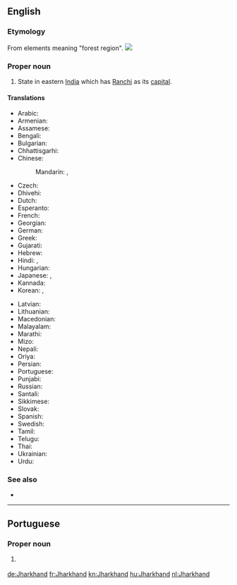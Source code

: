 ==English==
{{wikipedia}}

===Etymology===
From elements meaning "forest region".
[[Image:Jharkhand in India (disputed hatched).svg|thumb|]]

===Proper noun===
{{en-proper noun}}

# State in eastern [[India]] which has [[Ranchi]] as its [[capital]].

====Translations====
{{trans-top|state in eastern India}}
* Arabic: {{t|ar|جهارخاند|m|tr=jarkhānd}}
* Armenian: {{t|hy|Ջարքանդ|tr=J̌arkʿand|sc=Armn}}
* Assamese: {{t-needed|as}}
* Bengali: {{t|bn|ঝাড়খণ্ড|sc=Beng|tr=jhāṛakhaṇḍ}}
* Bulgarian: {{t|bg|Джаркханд|sc=Cyrl}}
* Chhattisgarhi: {{t-needed|hne}}
* Chinese:
*: Mandarin: {{t|cmn|恰爾康得邦|sc=Hani}}, {{t|cmn|恰尔康得邦|tr=Qià'ěrkāngde-bāng|sc=Hani}}
* Czech: {{t|cs|Džhárkhand}}
* Dhivehi: {{t|dv|ޖަރްކަންދު|sc=Thaa|tr=jarkandu}}
* Dutch: {{t+|nl|Jharkhand}}
* Esperanto: {{t|eo|Ĝharkhando}}
* French: {{t+|fr|Jharkhand|m}}
* Georgian: {{t|ka|ჯარხანდი|sc=Geor}}
* German: {{t+|de|Jharkhand|n}}
* Greek: {{t+|el|Τζαρκάντ|sc=Grek|tr=Tzarkand}}
* Gujarati: {{t|gu|ઝારખંડ|sc=Gujr|tr=jhārakhaṇḍ}}
* Hebrew: {{t|he|ג'הרקאנד}}
* Hindi: {{t|hi|झारखंड|tr=jhārkhaṇḍ}}, {{t+|hi|झारखण्ड|tr=jhārkhaṇḍ}}
* Hungarian: {{t+|hu|Dzshárkhand}}
* Japanese: {{t|ja|ジャールカンド州|tr=Jārukando-shū}}, {{t|ja|ジャールカンド|tr=Jārukando}}
* Kannada: {{t|kn|ಝಾರ್ಖಂಡ್|sc=Knda|tr=jhārkhaṇḍ}}
* Korean: {{t|ko|자르칸드 주|sc=Kore|tr=jaleukandeu ju}}, {{t|ko|자르칸드|sc=Kore|tr=jaleukandeu}}
{{trans-mid}}
* Latvian: {{t|lv|Džhārkhanda}}
* Lithuanian: {{t|lt|Džarkandas}}
* Macedonian: {{t|mk|Џарканд|sc=Cyrl}}
* Malayalam: {{t|ml|ഝാർഖണ്ഡ്‌|sc=Mlym|tr=jhānkhaṇḍ‌}}
* Marathi: {{t|mr|झारखंड|sc=Deva|tr=jhārakhaṇḍ}}
* Mizo: {{t-needed|lus}}
* Nepali: {{t-needed|ne}}
* Oriya: {{t|or|ଝାଡ଼ଖଣ୍ଡ|sc=Orya|tr=jhāṛakhaṇḍ}}
* Persian: {{t|fa|جارکند|sc=fa-Arab}}
* Portuguese: {{t|pt|Jharkhand|m}}
* Punjabi: {{t|pa|ਝਾਰਖੰਡ|sc=Guru|tr=jhārakhaḍ}}
* Russian: {{t|ru|Джаркханд|m|tr=Džarkxánd}}
* Santali: {{t-needed|sat}}
* Sikkimese: {{t-needed|sip}}
* Slovak: {{t|sk|Džhárkhand}}
* Spanish: {{t|es|Jharkhand}}
* Swedish: {{t|sv|Jharkhand}}
* Tamil: {{t|ta|சார்க்கண்ட்|sc=Taml|tr=cārkkaṇṭ}}
* Telugu: {{t+|te|జార్ఖండ్|sc=Telu|tr=jārkhaṇḍ}}
* Thai: {{t|th|รัฐฌาร์ขัณฑ์|tr=rát chaakăn}}
* Ukrainian: {{t|uk|Джхаркханд|sc=Cyrl|m|tr=Džxarkxánd}}
* Urdu: {{t|ur|جھارکھنڈ}}
{{trans-bottom}}

===See also===
* {{list:states of India/en}}

----

==Portuguese==

===Proper noun===
{{pt-proper noun|m}}

# {{l/en|Jharkhand}} {{gloss|state in eastern India}}

[[de:Jharkhand]]
[[fr:Jharkhand]]
[[kn:Jharkhand]]
[[hu:Jharkhand]]
[[nl:Jharkhand]]